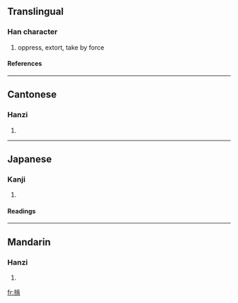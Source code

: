 ==Translingual==
===Han character===
{{Han char|rn=64|rad=手|as=08|sn=11|four=5102<sub>7</sub>|canj=手卜一月 (QYMB)}}
# oppress, extort, take by force
====References====
{{Han ref|kx=0440.181|dkj=12309|dj=0791.140|hdz=31895.050|uh=63AF|ud=25519|bh=D576|bd=54646}}
----
==Cantonese==
===Hanzi===
{{yue-hanzi|jyut=|y=kang3}}
# {{defn|Cantonese}}
----
==Japanese==
===Kanji===
{{ja-kanji|grade=|rs=手08}}
# {{defn|Japanese}} 
====Readings====
{{ja-readings|on=[[こう]] (kō)|kun=[[とどこおる]] (todokooru)}}
----
==Mandarin==
===Hanzi===
{{cmn-hanzi|pin=[[kèn]] (ken4)|wg=k'en<sup>4</sup>}}
# {{defn|Mandarin}}

[[fr:掯]]
